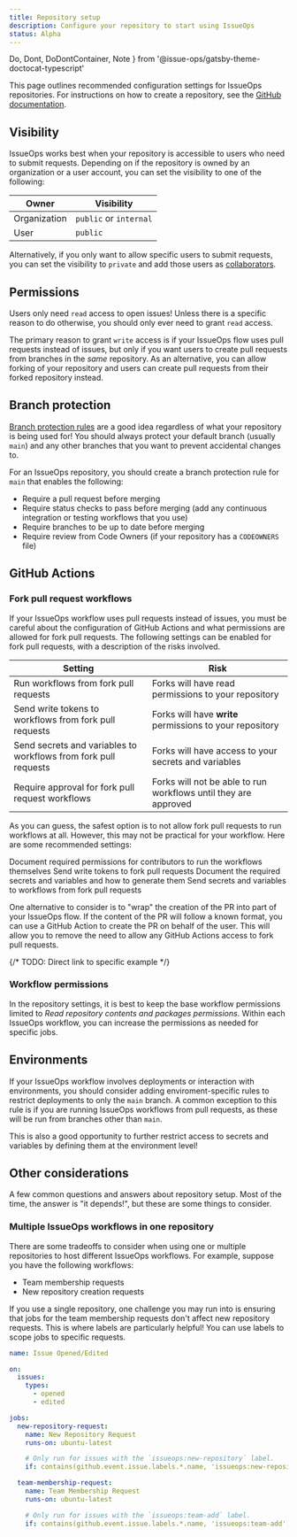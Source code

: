 ```yaml
---
title: Repository setup
description: Configure your repository to start using IssueOps
status: Alpha
---
```


  Do,
  Dont,
  DoDontContainer,
  Note
} from '@issue-ops/gatsby-theme-doctocat-typescript'

This page outlines recommended configuration settings for IssueOps repositories.
For instructions on how to create a repository, see the
[GitHub documentation](https://docs.github.com/en/get-started/quickstart/create-a-repo).

## Visibility

IssueOps works best when your repository is accessible to users who need to
submit requests. Depending on if the repository is owned by an organization or a
user account, you can set the visibility to one of the following:

| Owner        | Visibility             |
| ------------ | ---------------------- |
| Organization | `public` or `internal` |
| User         | `public`               |

Alternatively, if you only want to allow specific users to submit requests, you
can set the visibility to `private` and add those users as
[collaborators](https://docs.github.com/en/account-and-profile/setting-up-and-managing-your-personal-account-on-github/managing-access-to-your-personal-repositories/inviting-collaborators-to-a-personal-repository).

## Permissions

Users only need `read` access to open issues! Unless there is a specific reason
to do otherwise, you should only ever need to grant `read` access.

The primary reason to grant `write` access is if your IssueOps flow uses pull
requests instead of issues, but only if you want users to create pull requests
from branches in the _same_ repository. As an alternative, you can allow forking
of your repository and users can create pull requests from their forked
repository instead.

## Branch protection

[Branch protection rules](https://docs.github.com/en/repositories/configuring-branches-and-merges-in-your-repository/managing-protected-branches/about-protected-branches)
are a good idea regardless of what your repository is being used for! You should
always protect your default branch (usually `main`) and any other branches that
you want to prevent accidental changes to.

For an IssueOps repository, you should create a branch protection rule for
`main` that enables the following:

- Require a pull request before merging
- Require status checks to pass before merging (add any continuous integration
  or testing workflows that you use)
- Require branches to be up to date before merging
- Require review from Code Owners (if your repository has a `CODEOWNERS` file)

## GitHub Actions

### Fork pull request workflows

If your IssueOps workflow uses pull requests instead of issues, you must be
careful about the configuration of GitHub Actions and what permissions are
allowed for fork pull requests. The following settings can be enabled for fork
pull requests, with a description of the risks involved.

| Setting                                                         | Risk                                                            |
| --------------------------------------------------------------- | --------------------------------------------------------------- |
| Run workflows from fork pull requests                           | Forks will have read permissions to your repository             |
| Send write tokens to workflows from fork pull requests          | Forks will have **write** permissions to your repository        |
| Send secrets and variables to workflows from fork pull requests | Forks will have access to your secrets and variables            |
| Require approval for fork pull request workflows                | Forks will not be able to run workflows until they are approved |

As you can guess, the safest option is to not allow fork pull requests to run
workflows at all. However, this may not be practical for your workflow. Here are
some recommended settings:

<DoDontContainer>
  <Do indented>
    Document required permissions for contributors to run the workflows
    themselves
  </Do>
  <Dont indented>Send write tokens to fork pull requests</Dont>
</DoDontContainer>

<DoDontContainer>
  <Do indented>
    Document the required secrets and variables and how to generate them
  </Do>
  <Dont indented>
    Send secrets and variables to workflows from fork pull requests
  </Dont>
</DoDontContainer>

One alternative to consider is to "wrap" the creation of the PR into part of
your IssueOps flow. If the content of the PR will follow a known format, you can
use a GitHub Action to create the PR on behalf of the user. This will allow you
to remove the need to allow any GitHub Actions access to fork pull requests.

{/* TODO: Direct link to specific example */}

### Workflow permissions

In the repository settings, it is best to keep the base workflow permissions
limited to _Read repository contents and packages permissions_. Within each
IssueOps workflow, you can increase the permissions as needed for specific jobs.

## Environments

If your IssueOps workflow involves deployments or interaction with environments,
you should consider adding enviroment-specific rules to restrict deployments to
only the `main` branch. A common exception to this rule is if you are running
IssueOps workflows from pull requests, as these will be run from branches other
than `main`.

This is also a good opportunity to further restrict access to secrets and
variables by defining them at the environment level!

## Other considerations

A few common questions and answers about repository setup. Most of the time, the
answer is "it depends!", but these are some things to consider.

### Multiple IssueOps workflows in one repository

There are some tradeoffs to consider when using one or multiple repositories to
host different IssueOps workflows. For example, suppose you have the following
workflows:

- Team membership requests
- New repository creation requests

If you use a single repository, one challenge you may run into is ensuring that
jobs for the team membership requests don't affect new repository requests. This
is where labels are particularly helpful! You can use labels to scope jobs to
specific requests.

```yaml
name: Issue Opened/Edited

on:
  issues:
    types:
      - opened
      - edited

jobs:
  new-repository-request:
    name: New Repository Request
    runs-on: ubuntu-latest

    # Only run for issues with the `issueops:new-repository` label.
    if: contains(github.event.issue.labels.*.name, 'issueops:new-repository')

  team-membership-request:
    name: Team Membership Request
    runs-on: ubuntu-latest

    # Only run for issues with the `issueops:team-add` label.
    if: contains(github.event.issue.labels.*.name, 'issueops:team-add')
```
